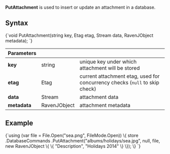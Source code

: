 
**PutAttachment** is used to insert or update an attachment in a database.

## Syntax

<TabItem value="put_1" label="put_1">
<CodeBlock language="csharp">
{`void PutAttachment(string key, Etag etag, Stream data, RavenJObject metadata);
`}
</CodeBlock>
</TabItem>

| Parameters | | |
| ------------- | ------------- | ----- |
| **key** | string | unique key under which attachment will be stored |
| **etag** | Etag | current attachment etag, used for concurrency checks (`null` to skip check)  |
| **data** | Stream | attachment data |
| **metadata** | RavenJObject | attachment metadata |

## Example

<TabItem value="put_2" label="put_2">
<CodeBlock language="csharp">
{`using (var file = File.Open("sea.png", FileMode.Open))
\{
	store
		.DatabaseCommands
		.PutAttachment("albums/holidays/sea.jpg", null, file, new RavenJObject
			                                           \{
				                                           \{ "Description", "Holidays 2014" \}
			                                           \});
\}
`}
</CodeBlock>
</TabItem>


